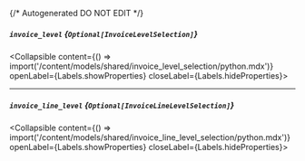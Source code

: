 {/* Autogenerated DO NOT EDIT  */}

##### `invoice_level` *{`Optional[InvoiceLevelSelection]`}*
<Collapsible content={() => import('/content/models/shared/invoice_level_selection/python.mdx')} openLabel={Labels.showProperties} closeLabel={Labels.hideProperties}>
</Collapsible>

---
##### `invoice_line_level` *{`Optional[InvoiceLineLevelSelection]`}*
<Collapsible content={() => import('/content/models/shared/invoice_line_level_selection/python.mdx')} openLabel={Labels.showProperties} closeLabel={Labels.hideProperties}>
</Collapsible>


